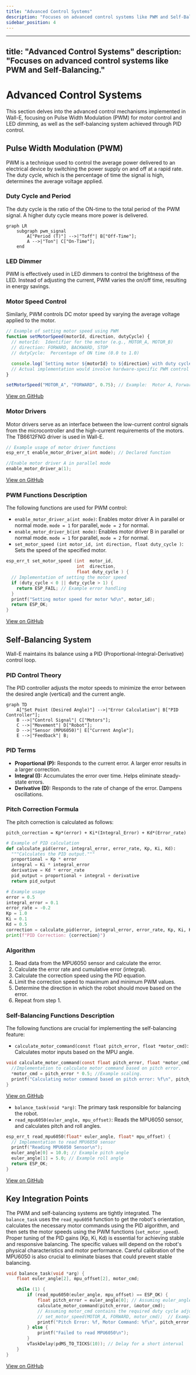 ```yaml
---
title: "Advanced Control Systems"
description: "Focuses on advanced control systems like PWM and Self-Balancing."
sidebar_position: 4
---
```


---
title: "Advanced Control Systems"
description: "Focuses on advanced control systems like PWM and Self-Balancing."
---

# Advanced Control Systems

This section delves into the advanced control mechanisms implemented in Wall-E, focusing on Pulse Width Modulation (PWM) for motor control and LED dimming, as well as the self-balancing system achieved through PID control.

## Pulse Width Modulation (PWM)

PWM is a technique used to control the average power delivered to an electrical device by switching the power supply on and off at a rapid rate.  The duty cycle, which is the percentage of time the signal is high, determines the average voltage applied.

### Duty Cycle and Period

The duty cycle is the ratio of the ON-time to the total period of the PWM signal.  A higher duty cycle means more power is delivered.





```mermaid
graph LR
    subgraph pwm_signal
        A["Period (T)"] -->|"Toff"| B["Off-Time"];
        A -->|"Ton"| C["On-Time"];
    end
```



### LED Dimmer

PWM is effectively used in LED dimmers to control the brightness of the LED.  Instead of adjusting the current, PWM varies the on/off time, resulting in energy savings.

### Motor Speed Control

Similarly, PWM controls DC motor speed by varying the average voltage applied to the motor.

```javascript
// Example of setting motor speed using PWM
function setMotorSpeed(motorId, direction, dutyCycle) {
  // motorId:  Identifier for the motor (e.g., MOTOR_A, MOTOR_B)
  // direction: FORWARD, BACKWARD, STOP
  // dutyCycle:  Percentage of ON time (0.0 to 1.0)

  console.log(`Setting motor ${motorId} to ${direction} with duty cycle ${dutyCycle}`);
  // Actual implementation would involve hardware-specific PWM control
}

setMotorSpeed("MOTOR_A", "FORWARD", 0.75); // Example:  Motor A, Forward, 75% duty cycle
```

[View on GitHub](https://github.com/SRA-VJTI/Wall-E/blob/master/5_PWM/README.md)

### Motor Drivers

Motor drivers serve as an interface between the low-current control signals from the microcontroller and the high-current requirements of the motors.  The TB6612FNG driver is used in Wall-E.

```c
// Example usage of motor driver functions
esp_err_t enable_motor_driver_a(int mode); // Declared function

//Enable motor driver A in parallel mode
enable_motor_driver_a(1);
```
[View on GitHub](https://github.com/SRA-VJTI/Wall-E/blob/master/5_PWM/README.md)

### PWM Functions Description

The following functions are used for PWM control:

*   `enable_motor_driver_a(int mode)`: Enables motor driver A in parallel or normal mode. `mode = 1` for parallel, `mode = 2` for normal.
*   `enable_motor_driver_b(int mode)`: Enables motor driver B in parallel or normal mode. `mode = 1` for parallel, `mode = 2` for normal.
*   `set_motor_speed (int motor_id, int direction, float duty_cycle )`: Sets the speed of the specified motor.

```c
esp_err_t set_motor_speed (int 	motor_id,
                           int 	direction,
                           float duty_cycle ) {
  // Implementation of setting the motor speed
  if (duty_cycle < 0 || duty_cycle > 1) {
    return ESP_FAIL; // Example error handling
  }
  printf("Setting motor speed for motor %d\n", motor_id);
  return ESP_OK;
}
```

[View on GitHub](https://github.com/SRA-VJTI/Wall-E/blob/master/5_PWM/README.md)

## Self-Balancing System

Wall-E maintains its balance using a PID (Proportional-Integral-Derivative) control loop.

### PID Control Theory

The PID controller adjusts the motor speeds to minimize the error between the desired angle (vertical) and the current angle.





```mermaid
graph TD
    A["Set Point (Desired Angle)"] -->|"Error Calculation"| B["PID Controller"];
    B -->|"Control Signal"| C["Motors"];
    C -->|"Movement"| D["Robot"];
    D -->|"Sensor (MPU6050)"| E["Current Angle"];
    E -->|"Feedback"| B;
```



### PID Terms

*   **Proportional (P):**  Responds to the current error. A larger error results in a larger correction.
*   **Integral (I):**  Accumulates the error over time. Helps eliminate steady-state errors.
*   **Derivative (D):**  Responds to the rate of change of the error.  Dampens oscillations.

### Pitch Correction Formula

The pitch correction is calculated as follows:

`pitch_correction = Kp*(error) + Ki*(Integral_Error) + Kd*(Error_rate)`

```python
# Example of PID calculation
def calculate_pid(error, integral_error, error_rate, Kp, Ki, Kd):
  """Calculates the PID output."""
  proportional = Kp * error
  integral = Ki * integral_error
  derivative = Kd * error_rate
  pid_output = proportional + integral + derivative
  return pid_output

# Example usage
error = 0.5
integral_error = 0.1
error_rate = -0.2
Kp = 1.0
Ki = 0.1
Kd = 0.5
correction = calculate_pid(error, integral_error, error_rate, Kp, Ki, Kd)
print(f"PID Correction: {correction}")
```

### Algorithm

1.  Read data from the MPU6050 sensor and calculate the error.
2.  Calculate the error rate and cumulative error (integral).
3.  Calculate the correction speed using the PID equation.
4.  Limit the correction speed to maximum and minimum PWM values.
5.  Determine the direction in which the robot should move based on the error.
6.  Repeat from step 1.

### Self-Balancing Functions Description

The following functions are crucial for implementing the self-balancing feature:

*   `calculate_motor_command(const float pitch_error, float *motor_cmd)`: Calculates motor inputs based on the MPU angle.

```c
void calculate_motor_command(const float pitch_error, float *motor_cmd){
  //Implementation to calculate motor command based on pitch error.
  *motor_cmd = pitch_error * 0.5; //Example scaling.
  printf("Calculating motor command based on pitch error: %f\n", pitch_error);
}
```

[View on GitHub](https://github.com/SRA-VJTI/Wall-E/blob/master/7_self_balancing/README.md)

*   `balance_task(void *arg)`:  The primary task responsible for balancing the robot.
*   `read_mpu6050(euler_angle, mpu_offset)`: Reads the MPU6050 sensor, and calculates pitch and roll angles.

```c
esp_err_t read_mpu6050(float* euler_angle, float* mpu_offset) {
  // Implementation to read MPU6050 sensor
  printf("Reading MPU6050 Sensor\n");
  euler_angle[0] = 10.0; // Example pitch angle
  euler_angle[1] = 5.0; // Example roll angle
  return ESP_OK;
}
```

[View on GitHub](https://github.com/SRA-VJTI/Wall-E/blob/master/7_self_balancing/README.md)

## Key Integration Points

The PWM and self-balancing systems are tightly integrated. The `balance_task` uses the `read_mpu6050` function to get the robot's orientation, calculates the necessary motor commands using the PID algorithm, and then sets the motor speeds using the PWM functions (`set_motor_speed`).  Proper tuning of the PID gains (Kp, Ki, Kd) is essential for achieving stable and responsive balancing.  The specific values will depend on the robot's physical characteristics and motor performance. Careful calibration of the MPU6050 is also crucial to eliminate biases that could prevent stable balancing.

```c
void balance_task(void *arg) {
    float euler_angle[2], mpu_offset[2], motor_cmd;

    while (1) {
        if (read_mpu6050(euler_angle, mpu_offset) == ESP_OK) {
            float pitch_error = euler_angle[0]; // Assuming euler_angle[0] is pitch
            calculate_motor_command(pitch_error, &motor_cmd);
            // Assuming motor_cmd contains the required duty cycle adjustment
            // set_motor_speed(MOTOR_A, FORWARD, motor_cmd);  // Example - adjust motor A
            printf("Pitch Error: %f, Motor Command: %f\n", pitch_error, motor_cmd);
        } else {
            printf("Failed to read MPU6050\n");
        }
        vTaskDelay(pdMS_TO_TICKS(10)); // Delay for a short interval
    }
}
```

[View on GitHub](https://github.com/SRA-VJTI/Wall-E/blob/master/7_self_balancing/README.md)
```